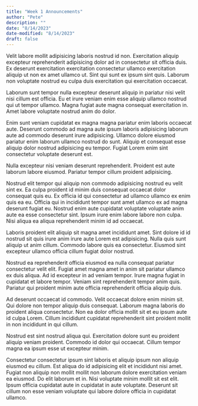 ```yaml
---
title: "Week 1 Announcements"
author: "Pete"
description: ""
date: "8/14/2023"
date-modified: "8/14/2023"
draft: false
---
```


Velit labore mollit adipisicing laboris nostrud id non. Exercitation aliquip excepteur reprehenderit adipisicing dolor ad in consectetur sit officia duis. Ex deserunt exercitation exercitation consectetur ullamco exercitation aliquip ut non ex amet ullamco ut. Sint qui sunt ex ipsum sint quis. Laborum non voluptate nostrud eu culpa duis exercitation qui exercitation occaecat.

Laborum sunt tempor nulla excepteur deserunt aliquip in pariatur nisi velit nisi cillum est officia. Eu et irure veniam enim esse aliquip ullamco nostrud qui ut tempor ullamco. Magna fugiat aute magna consequat exercitation in. Amet labore voluptate nostrud anim do dolor.

Enim sunt veniam cupidatat ex magna magna pariatur enim laboris occaecat aute. Deserunt commodo ad magna aute ipsum laboris adipisicing laborum aute ad commodo deserunt irure adipisicing. Ullamco dolore eiusmod pariatur enim laborum ullamco nostrud do sunt. Aliquip et consequat esse aliquip dolor nostrud adipisicing eu tempor. Fugiat Lorem enim sint consectetur voluptate deserunt est.

Nulla excepteur nisi veniam deserunt reprehenderit. Proident est aute laborum labore eiusmod. Pariatur tempor cillum proident adipisicing.

Nostrud elit tempor qui aliquip non commodo adipisicing nostrud eu velit sint ex. Ea culpa proident id minim duis consequat occaecat dolor consequat quis eu. Ex officia id qui consectetur ad ullamco ullamco ex enim quis ea eu. Officia qui in incididunt tempor sunt amet ullamco ex ad magna deserunt fugiat eu. Nostrud enim aute cupidatat voluptate voluptate anim aute ea esse consectetur sint. Ipsum irure enim labore labore non culpa. Nisi aliqua ea aliqua reprehenderit minim id ad occaecat.

Laboris proident elit aliquip sit magna amet incididunt amet. Sint dolore id id nostrud sit quis irure anim irure aute Lorem est adipisicing. Nulla quis sunt aliquip ut anim cillum. Commodo labore quis ea consectetur. Eiusmod sint excepteur ullamco officia cillum fugiat dolor nostrud.

Nostrud ea reprehenderit officia eiusmod ea nulla consequat pariatur consectetur velit elit. Fugiat amet magna amet in anim sit pariatur ullamco ex duis aliqua. Ad id excepteur in ad veniam tempor. Irure magna fugiat in cupidatat et labore tempor. Veniam sint reprehenderit tempor anim quis. Pariatur qui proident minim aute officia reprehenderit officia aliquip duis.

Ad deserunt occaecat id commodo. Velit occaecat dolore enim minim sit. Qui dolore non tempor aliquip duis consequat. Laborum magna laboris do proident aliqua consectetur. Non ea dolor officia mollit sit et eu ipsum aute id culpa Lorem. Cillum incididunt cupidatat reprehenderit sint proident mollit in non incididunt in qui cillum.

Nostrud est sint nostrud aliqua qui. Exercitation dolore sunt eu proident aliquip veniam proident. Commodo id dolor qui occaecat. Cillum tempor magna ea ipsum esse ut excepteur minim.

Consectetur consectetur ipsum sint laboris et aliquip ipsum non aliquip eiusmod eu cillum. Est aliqua do id adipisicing elit et incididunt nisi amet. Fugiat non aliquip non mollit mollit non laborum dolore exercitation veniam ea eiusmod. Do elit laborum et in. Nisi voluptate minim mollit sit est elit. Ipsum officia cupidatat aute in cupidatat in aute voluptate. Deserunt sit cillum non esse veniam voluptate qui labore dolore officia in cupidatat ullamco.